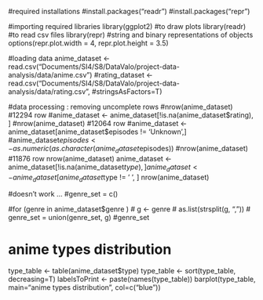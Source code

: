 #required installations
#install.packages("readr")
#install.packages("repr")

#importing required libraries
library(ggplot2) #to draw plots
library(readr)   #to read csv files
library(repr)    #string and binary representations of objects
options(repr.plot.width = 4, repr.plot.height = 3.5)

#loading data
anime_dataset <- read.csv("Documents/SI4/S8/DataValo/project-data-analysis/data/anime.csv")
#rating_dataset <- read.csv("Documents/SI4/S8/DataValo/project-data-analysis/data/rating.csv",
#stringsAsFactors=T)

#data processing : removing uncomplete rows
#nrow(anime_dataset)   #12294 row
#anime_dataset <- anime_dataset[!is.na(anime_dataset$rating), ]
#nrow(anime_dataset)   #12064 row
#anime_dataset <- anime_dataset[anime_dataset$episodes != 'Unknown',]
#anime_dataset$episodes <- as.numeric(as.character(anime_dataset$episodes))
#nrow(anime_dataset)   #11876 row
nrow(anime_dataset)
anime_dataset <- anime_dataset[!is.na(anime_dataset$type), ]
anime_dataset <- anime_dataset[anime_dataset$type != ' ', ]
nrow(anime_dataset)

#doesn't work ...
#genre_set = c()

#for (genre in anime_dataset$genre ) 
#  g <- genre
#  as.list(strsplit(g, ","))
#  genre_set = union(genre_set, g)
#genre_set

# anime types distribution
type_table <- table(anime_dataset$type)
type_table <- sort(type_table, decreasing=T)
labelsToPrint <- paste(names(type_table))
barplot(type_table, main="anime types distribution", col=c("blue"))


